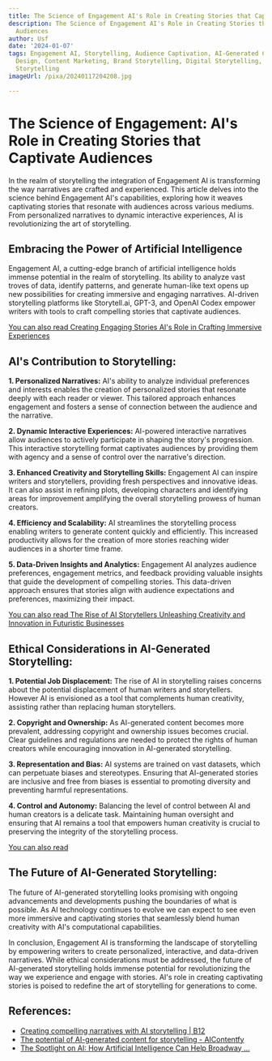 ```yaml
---
title: The Science of Engagement AI's Role in Creating Stories that Captivate Audiences
description: The Science of Engagement AI's Role in Creating Stories that Captivate
  Audiences
author: Usf
date: '2024-01-07'
tags: Engagement AI, Storytelling, Audience Captivation, AI-Generated Content, Narrative
  Design, Content Marketing, Brand Storytelling, Digital Storytelling, Interactive
  Storytelling
imageUrl: /pixa/20240117204208.jpg

---
```

# The Science of Engagement: AI's Role in Creating Stories  that Captivate Audiences

In the realm of storytelling the  integration of Engagement  AI is transforming the way narratives are crafted and experienced. This article delves into the science  behind Engagement AI's capabilities, exploring how it weaves captivating  stories that resonate with audiences across various mediums. From personalized narratives to  dynamic interactive experiences, AI is revolutionizing the art of storytelling.

## Embracing the Power of Artificial Intelligence

Engagement AI, a cutting-edge branch of artificial intelligence holds  immense potential in the realm of storytelling.  Its ability to analyze vast troves of data,  identify patterns,  and generate human-like text opens up new possibilities for creating immersive and engaging narratives. AI-driven storytelling platforms  like Storytell.ai, GPT-3, and OpenAI  Codex  empower  writers with tools to  craft compelling stories that captivate audiences.

[You can also read Creating Engaging Stories AI's Role in Crafting Immersive Experiences](Creating%20Engaging%20Stories%20AI%27s%20Role%20in%20Crafting%20Immersive%20Experiences)


## AI's  Contribution to Storytelling:

**1. Personalized Narratives:** AI's ability to analyze individual preferences and interests enables the creation of  personalized stories that resonate deeply  with each reader or  viewer.  This tailored approach enhances engagement and fosters a sense of connection between the audience  and the narrative.

**2. Dynamic  Interactive Experiences:** AI-powered interactive narratives allow audiences to actively participate in shaping the story's progression. This interactive storytelling format captivates audiences  by providing them with agency and  a sense of control over the narrative's direction.

**3. Enhanced Creativity and Storytelling Skills:** Engagement AI can inspire writers  and  storytellers, providing fresh  perspectives and innovative ideas. It can also assist in refining plots, developing  characters and identifying areas for improvement amplifying the  overall storytelling  prowess of human creators.

**4. Efficiency and Scalability:** AI streamlines the storytelling process  enabling writers to generate content quickly and efficiently. This increased productivity allows  for the creation of more  stories reaching wider audiences in a shorter time frame.

**5. Data-Driven Insights and Analytics:** Engagement AI analyzes audience preferences, engagement metrics, and feedback providing valuable insights that guide the development of compelling stories.  This data-driven approach ensures that stories align with audience expectations and preferences, maximizing their impact.

[You can also read  The Rise of  AI Storytellers Unleashing Creativity and Innovation in Futuristic Businesses](The%20Rise%20of%20AI%20Storytellers%20Unleashing%20Creativity%20and%20Innovation%20in%20Futuristic%20Businesses)


## Ethical Considerations in AI-Generated  Storytelling:

**1. Potential Job Displacement:** The rise of AI in  storytelling raises concerns about the potential displacement of  human writers and storytellers. However  AI  is envisioned as a tool  that complements human creativity, assisting rather than replacing human storytellers.

**2. Copyright and Ownership:** As AI-generated content becomes more prevalent, addressing copyright and ownership issues becomes crucial. Clear guidelines and regulations are needed to protect the rights of human creators while encouraging innovation in  AI-generated storytelling.

**3. Representation and Bias:** AI systems are trained on vast datasets, which can perpetuate biases  and stereotypes. Ensuring  that AI-generated stories are inclusive and free from biases is essential to promoting diversity  and preventing harmful representations.

**4. Control and Autonomy:** Balancing the level of control between  AI and human creators is a  delicate task. Maintaining human oversight and ensuring that AI remains  a  tool that empowers human creativity is crucial to preserving the integrity of  the storytelling process.

[You can also read ]()


## The Future of AI-Generated Storytelling:

The future of AI-generated storytelling looks promising with ongoing advancements and developments pushing the boundaries of what is possible. As AI  technology continues to evolve we can  expect to  see  even more immersive and captivating stories that seamlessly blend human creativity  with AI's computational capabilities.

In conclusion, Engagement AI  is transforming the  landscape of storytelling by  empowering writers to create personalized, interactive, and data-driven narratives. While ethical considerations must be addressed, the future  of AI-generated storytelling holds immense potential for revolutionizing the way we experience and engage with stories. AI's role in creating captivating stories is poised to redefine the art of  storytelling for generations to come.

## References:
- [Creating compelling narratives with AI storytelling | B12](https://www.b12.io/resource-center/ai-how-to-guides/creating-compelling-narratives-with-ai-storytelling.html)
- [The potential of AI-generated content for storytelling - AIContentfy](https://aicontentfy.com/en/blog/potential-of-ai-generated-content-for-storytelling)
- [The Spotlight on AI: How Artificial Intelligence Can Help Broadway ...](https://www.linkedin.com/pulse/spotlight-ai-how-artificial-intelligence-can-help-shine-ken-davenport-y2pve)
